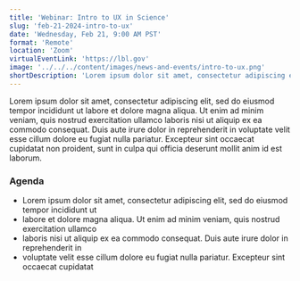 ```yaml
---
title: 'Webinar: Intro to UX in Science'
slug: 'feb-21-2024-intro-to-ux'
date: 'Wednesday, Feb 21, 9:00 AM PST'
format: 'Remote'
location: 'Zoom'
virtualEventLink: 'https://lbl.gov'
image: '../../../content/images/news-and-events/intro-to-ux.png'
shortDescription: 'Lorem ipsum dolor sit amet, consectetur adipiscing elit, sed do eiusmod tempor incididunt ut labore et dolore magna aliqua. Ut enim ad minim veniam, quis nostrud exercitation ullamco laboris nisi ut aliquip ex ea commodo consequat.'
---
```


Lorem ipsum dolor sit amet, consectetur adipiscing elit, sed do eiusmod tempor incididunt ut labore et dolore magna aliqua. Ut enim ad minim veniam, quis nostrud exercitation ullamco laboris nisi ut aliquip ex ea commodo consequat. Duis aute irure dolor in reprehenderit in voluptate velit esse cillum dolore eu fugiat nulla pariatur. Excepteur sint occaecat cupidatat non proident, sunt in culpa qui officia deserunt mollit anim id est laborum.
    
### Agenda

- Lorem ipsum dolor sit amet, consectetur adipiscing elit, sed do eiusmod tempor incididunt ut 
- labore et dolore magna aliqua. Ut enim ad minim veniam, quis nostrud exercitation ullamco
- laboris nisi ut aliquip ex ea commodo consequat. Duis aute irure dolor in reprehenderit in 
- voluptate velit esse cillum dolore eu fugiat nulla pariatur. Excepteur sint occaecat cupidatat